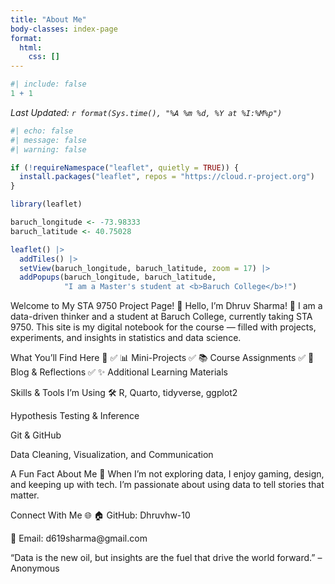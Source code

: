 ```yaml
---
title: "About Me"
body-classes: index-page
format:
  html:
    css: []
---
```


```r
#| include: false
1 + 1
```

*Last Updated: `r format(Sys.time(), "%A %m %d, %Y at %I:%M%p")`*

```r
#| echo: false
#| message: false
#| warning: false

if (!requireNamespace("leaflet", quietly = TRUE)) {
  install.packages("leaflet", repos = "https://cloud.r-project.org")
}

library(leaflet)

baruch_longitude <- -73.98333
baruch_latitude <- 40.75028

leaflet() |>
  addTiles() |>
  setView(baruch_longitude, baruch_latitude, zoom = 17) |>
  addPopups(baruch_longitude, baruch_latitude, 
            "I am a Master's student at <b>Baruch College</b>!")
```

Welcome to My STA 9750 Project Page! 🚀 Hello, I'm Dhruv Sharma! 👋 I am
a data-driven thinker and a student at Baruch College, currently taking
STA 9750. This site is my digital notebook for the course — filled with
projects, experiments, and insights in statistics and data science.

What You’ll Find Here 📂 ✅ 📊 Mini-Projects ✅ 📚 Course Assignments ✅
📝 Blog & Reflections ✅ ✨ Additional Learning Materials

Skills & Tools I’m Using 🛠️ R, Quarto, tidyverse, ggplot2

Hypothesis Testing & Inference

Git & GitHub

Data Cleaning, Visualization, and Communication

A Fun Fact About Me 🎉 When I’m not exploring data, I enjoy gaming,
design, and keeping up with tech. I’m passionate about using data to
tell stories that matter.

Connect With Me 🌐 🏠 GitHub: Dhruvhw-10

📧 Email: d619sharma\@gmail.com

"Data is the new oil, but insights are the fuel that drive the world
forward." – Anonymous
